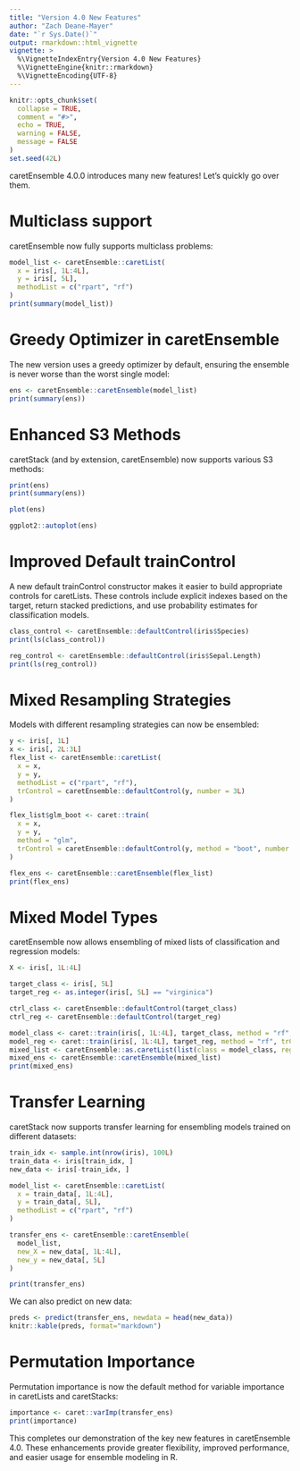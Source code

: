 ```yaml
---
title: "Version 4.0 New Features"
author: "Zach Deane-Mayer"
date: "`r Sys.Date()`"
output: rmarkdown::html_vignette
vignette: >
  %\VignetteIndexEntry{Version 4.0 New Features}
  %\VignetteEngine{knitr::rmarkdown}
  %\VignetteEncoding{UTF-8}
---
```


```r
knitr::opts_chunk$set(
  collapse = TRUE,
  comment = "#>",
  echo = TRUE,
  warning = FALSE,
  message = FALSE
)
set.seed(42L)
```

caretEnsemble 4.0.0 introduces many new features! Let's quickly go over them.

# Multiclass support
caretEnsemble now fully supports multiclass problems:
```r
model_list <- caretEnsemble::caretList(
  x = iris[, 1L:4L],
  y = iris[, 5L],
  methodList = c("rpart", "rf")
)
print(summary(model_list))
```

# Greedy Optimizer in caretEnsemble
The new version uses a greedy optimizer by default, ensuring the ensemble is never worse than the worst single model:
```r
ens <- caretEnsemble::caretEnsemble(model_list)
print(summary(ens))
```

# Enhanced S3 Methods
caretStack (and by extension, caretEnsemble) now supports various S3 methods:
```r
print(ens)
print(summary(ens))
```

```r
plot(ens)
```

```r
ggplot2::autoplot(ens)
```

# Improved Default trainControl
A new default trainControl constructor makes it easier to build appropriate controls for caretLists. These controls include explicit indexes based on the target, return stacked predictions, and use probability estimates for classification models.
```r
class_control <- caretEnsemble::defaultControl(iris$Species)
print(ls(class_control))
```

```r
reg_control <- caretEnsemble::defaultControl(iris$Sepal.Length)
print(ls(reg_control))
```

# Mixed Resampling Strategies
Models with different resampling strategies can now be ensembled:
```r
y <- iris[, 1L]
x <- iris[, 2L:3L]
flex_list <- caretEnsemble::caretList(
  x = x,
  y = y,
  methodList = c("rpart", "rf"),
  trControl = caretEnsemble::defaultControl(y, number = 3L)
)

flex_list$glm_boot <- caret::train(
  x = x,
  y = y,
  method = "glm",
  trControl = caretEnsemble::defaultControl(y, method = "boot", number = 25L)
)

flex_ens <- caretEnsemble::caretEnsemble(flex_list)
print(flex_ens)
```

# Mixed Model Types
caretEnsemble now allows ensembling of mixed lists of classification and regression models:
```r
X <- iris[, 1L:4L]

target_class <- iris[, 5L]
target_reg <- as.integer(iris[, 5L] == "virginica")

ctrl_class <- caretEnsemble::defaultControl(target_class)
ctrl_reg <- caretEnsemble::defaultControl(target_reg)

model_class <- caret::train(iris[, 1L:4L], target_class, method = "rf", trControl = ctrl_class)
model_reg <- caret::train(iris[, 1L:4L], target_reg, method = "rf", trControl = ctrl_reg)
mixed_list <- caretEnsemble::as.caretList(list(class = model_class, reg = model_reg))
mixed_ens <- caretEnsemble::caretEnsemble(mixed_list)
print(mixed_ens)
```

# Transfer Learning
caretStack now supports transfer learning for ensembling models trained on different datasets:
```r
train_idx <- sample.int(nrow(iris), 100L)
train_data <- iris[train_idx, ]
new_data <- iris[-train_idx, ]

model_list <- caretEnsemble::caretList(
  x = train_data[, 1L:4L],
  y = train_data[, 5L],
  methodList = c("rpart", "rf")
)

transfer_ens <- caretEnsemble::caretEnsemble(
  model_list,
  new_X = new_data[, 1L:4L],
  new_y = new_data[, 5L]
)

print(transfer_ens)
```

We can also predict on new data:
```r
preds <- predict(transfer_ens, newdata = head(new_data))
knitr::kable(preds, format="markdown")
```

# Permutation Importance
Permutation importance is now the default method for variable importance in caretLists and caretStacks:
```r
importance <- caret::varImp(transfer_ens)
print(importance)
```

This completes our demonstration of the key new features in caretEnsemble 4.0. These enhancements provide greater flexibility, improved performance, and easier usage for ensemble modeling in R.
